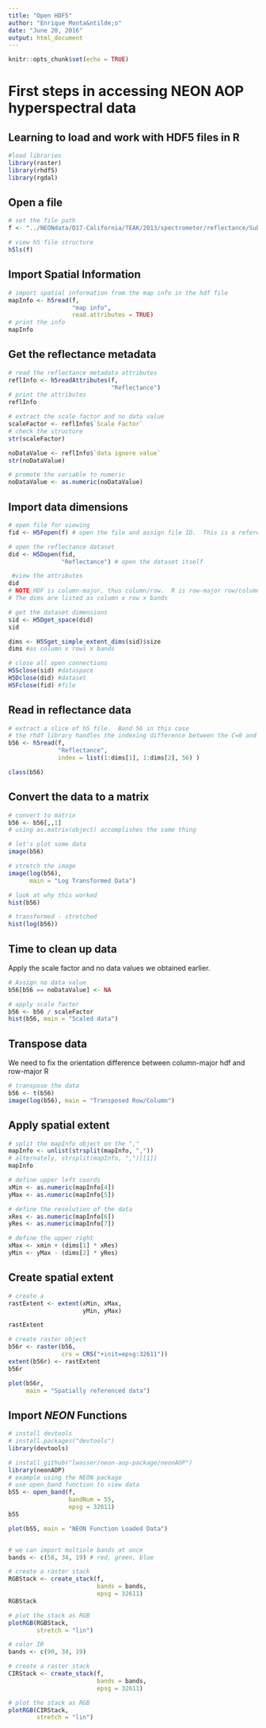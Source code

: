 ```yaml
---
title: "Open HDF5"
author: "Enrique Monta&ntilde;o"
date: "June 20, 2016"
output: html_document
---
```


```r
knitr::opts_chunk$set(echo = TRUE)
```
# First steps in accessing NEON AOP hyperspectral data

## Learning to load and work with HDF5 files in R

```r
#load libraries
library(raster)
library(rhdf5)
library(rgdal)
```

## Open a file
```r
# set the file path
f <- "../NEONdata/D17-California/TEAK/2013/spectrometer/reflectance/Subset3NIS1_20130614_100459_atmcor.h5"

# view h5 file structure
h5ls(f)

```

## Import Spatial Information

```r
# import spatial information from the map info in the hdf file
mapInfo <- h5read(f, 
                  "map info",
                  read.attributes = TRUE)
# print the info
mapInfo
```

## Get the reflectance metadata

```r
# read the reflectance metadata attributes
reflInfo <- h5readAttributes(f,
                             "Reflectance")
# print the attributes
reflInfo

# extract the scale factor and no data value
scaleFactor <- reflInfo$`Scale Factor`
# check the structure
str(scaleFactor)

noDataValue <- reflInfo$`data ignore value`
str(noDataValue)

# promote the variable to numeric
noDataValue <- as.numeric(noDataValue)

```

## Import data dimensions

```r
# open file for viewing
fid <- H5Fopen(f) # open the file and assign file ID.  This is a reference only

# open the reflectance dataset
did <- H5Dopen(fid,
               "Reflectance") # open the dataset itself

 #view the attributes
did
# NOTE HDF is column-major, thus column/row.  R is row-major row/column
# The dims are listed as column x row x bands

# get the dataset dimensions
sid <- H5Dget_space(did)
sid

dims <- H5Sget_simple_extent_dims(sid)$size
dims #as column x rows x bands

# close all open connections
H5Sclose(sid) #dataspace
H5Dclose(did) #dataset
H5Fclose(fid) #file
```

## Read in reflectance data

```r
# extract a slice of h5 file.  Band 56 in this case
# the rhdf library handles the indexing difference between the C=0 and R=1
b56 <- h5read(f,
              "Reflectance",
              index = list(1:dims[1], 1:dims[2], 56) )

class(b56)
```

## Convert the data to a matrix

```r
# convert to matrix
b56 <- b56[,,1] 
# using as.matrix(object) accomplishes the same thing

# let's plot some data
image(b56)

# stretch the image
image(log(b56), 
      main = "Log Transformed Data")

# look at why this worked
hist(b56)

# transformed - stretched
hist(log(b56))

```

## Time to clean up data
Apply the scale factor and no data values we obtained earlier.

```r
# Assign no data value
b56[b56 == noDataValue] <- NA

# apply scale factor
b56 <- b56 / scaleFactor
hist(b56, main = "Scaled data")


```

## Transpose data

We need to fix the orientation difference between column-major hdf and row-major R

```r
# transpose the data
b56 <- t(b56)
image(log(b56), main = "Transposed Row/Column")
```

## Apply spatial extent

```r
# split the mapInfo object on the ","
mapInfo <- unlist(strsplit(mapInfo, ","))
# alternately, strsplit(mapInfo, ",")[[1]]
mapInfo

# define upper left coords
xMin <- as.numeric(mapInfo[4])
yMax <- as.numeric(mapInfo[5])

# define the resolution of the data
xRes <- as.numeric(mapInfo[6])
yRes <- as.numeric(mapInfo[7])

# define the upper right
xMax <- xmin + (dims[1] * xRes)
yMin <- yMax - (dims[2] * yRes)
```

## Create spatial extent

```r
# create a 
rastExtent <- extent(xMin, xMax,
                     yMin, yMax)

rastExtent

# create raster object
b56r <- raster(b56,
               crs = CRS("+init=epsg:32611"))
extent(b56r) <- rastExtent
b56r

plot(b56r,
     main = "Spatially referenced data")
```

## Import *NEON* Functions

```r
# install devtools
# install.packages("devtools")
library(devtools)

# install_github("lwasser/neon-aop-package/neonAOP")
library(neonAOP)
# example using the NEON package
# use open_band function to view data
b55 <- open_band(f, 
                 bandNum = 55,
                 epsg = 32611)
b55

plot(b55, main = "NEON Function Loaded Data")


# we can import multiole bands at once
bands <- c(58, 34, 19) # red, green, blue

# create a raster stack
RGBStack <- create_stack(f,
                         bands = bands,
                         epsg = 32611)
RGBStack

# plot the stack as RGB
plotRGB(RGBStack,
        stretch = "lin")

# color IR
bands <- c(90, 34, 19)

# create a raster stack
CIRStack <- create_stack(f,
                         bands = bands,
                         epsg = 32611)

# plot the stack as RGB
plotRGB(CIRStack,
        stretch = "lin")



```

